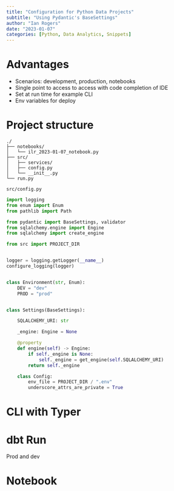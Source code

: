```yaml
---
title: "Configuration for Python Data Projects"
subtitle: "Using Pydantic's BaseSettings"
author: "Ian Rogers"
date: "2023-01-07"
categories: [Python, Data Analytics, Snippets]
---
```


# Advantages

- Scenarios: development, production, notebooks
- Single point to access to access with code completion of IDE
- Set at run time for example CLI
- Env variables for deploy

# Project structure

```
./
├── notebooks/
│   └── ilr_2023-01-07_notebook.py
├── src/
│   ├── services/
│   ├── config.py
│   └── __init__.py
└── run.py

```

`src/config.py`

```python
import logging
from enum import Enum
from pathlib import Path

from pydantic import BaseSettings, validator
from sqlalchemy.engine import Engine
from sqlalchemy import create_engine

from src import PROJECT_DIR


logger = logging.getLogger(__name__)
configure_logging(logger)


class Environment(str, Enum):
    DEV = "dev"
    PROD = "prod"


class Settings(BaseSettings):

    SQLALCHEMY_URI: str

    _engine: Engine = None

    @property
    def engine(self) -> Engine:
        if self._engine is None:
            self._engine = get_engine(self.SQLALCHEMY_URI)
        return self._engine

    class Config:
        env_file = PROJECT_DIR / ".env"
        underscore_attrs_are_private = True
```

# CLI with Typer

# dbt Run

Prod and dev

# Notebook

```python
```


